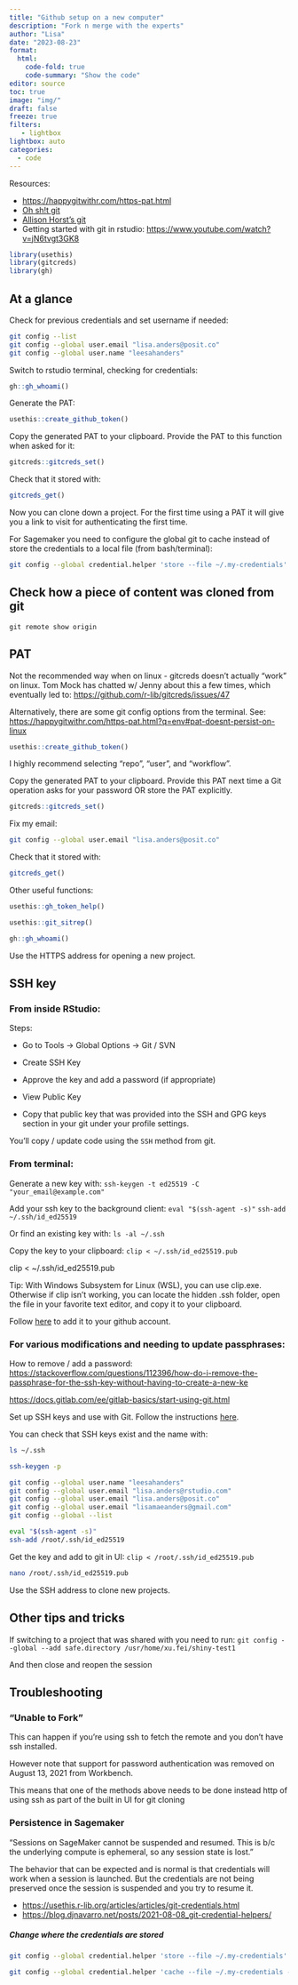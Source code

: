 ```yaml
---
title: "Github setup on a new computer"
description: "Fork n merge with the experts"
author: "Lisa"
date: "2023-08-23"
format:
  html:
    code-fold: true
    code-summary: "Show the code"
editor: source
toc: true
image: "img/"
draft: false
freeze: true
filters:
   - lightbox
lightbox: auto
categories:
  - code
---
```


Resources:

-   <https://happygitwithr.com/https-pat.html>
-   [Oh sh!t git](https://jvns.ca/blog/2018/10/27/new-zine--oh-shit--git-/)
-   [Allison Horst's git](https://twitter.com/allison_horst/status/1563210538510737409)
-   Getting started with git in rstudio: <https://www.youtube.com/watch?v=jN6tvgt3GK8>

```r
library(usethis)
library(gitcreds)
library(gh)
```


## At a glance 

Check for previous credentials and set username if needed: 

```bash
git config --list 
git config --global user.email "lisa.anders@posit.co"
git config --global user.name "leesahanders"
```


Switch to rstudio terminal, checking for credentials: 
```r
gh::gh_whoami()
```

Generate the PAT:
```r
usethis::create_github_token()
```
 
Copy the generated PAT to your clipboard. Provide the PAT to this function when asked for it:
```r
gitcreds::gitcreds_set()

```
Check that it stored with:

```r
gitcreds_get()
```

Now you can clone down a project. For the first time using a PAT it will give you a link to visit for authenticating the first time. 

For Sagemaker you need to configure the global git to cache instead of store the credentials to a local file (from bash/terminal):

```bash
git config --global credential.helper 'store --file ~/.my-credentials'
```

## Check how a piece of content was cloned from git 

```
git remote show origin
```

## PAT

Not the recommended way when on linux - gitcreds doesn’t actually “work” on linux.
Tom Mock has chatted w/ Jenny about this a few times, which eventually led to: <https://github.com/r-lib/gitcreds/issues/47>

Alternatively, there are some git config options from the terminal. See: <https://happygitwithr.com/https-pat.html?q=env#pat-doesnt-persist-on-linux>

```r
usethis::create_github_token()
```

I highly recommend selecting "repo", "user", and "workflow".

Copy the generated PAT to your clipboard. Provide this PAT next time a Git operation asks for your password OR store the PAT explicitly.

```r
gitcreds::gitcreds_set()
```

Fix my email:

```bash
git config --global user.email "lisa.anders@posit.co"
```

Check that it stored with:

```r
gitcreds_get()
```

Other useful functions:

```r
usethis::gh_token_help()

usethis::git_sitrep()

gh::gh_whoami()
```

Use the HTTPS address for opening a new project.

## SSH key

### From inside RStudio:

Steps:

-   Go to Tools -\> Global Options -\> Git / SVN

-   Create SSH Key

-   Approve the key and add a password (if appropriate)

-   View Public Key

-   Copy that public key that was provided into the SSH and GPG keys section in your git under your profile settings.

You'll copy / update code using the `SSH` method from git.

### From terminal:

Generate a new key with: `ssh-keygen -t ed25519 -C "your_email@example.com"`

Add your ssh key to the background client: `eval "$(ssh-agent -s)"` `ssh-add ~/.ssh/id_ed25519`

Or find an existing key with: `ls -al ~/.ssh`

Copy the key to your clipboard: `clip < ~/.ssh/id_ed25519.pub`

clip \< \~/.ssh/id_ed25519.pub

Tip: With Windows Subsystem for Linux (WSL), you can use clip.exe. Otherwise if clip isn't working, you can locate the hidden .ssh folder, open the file in your favorite text editor, and copy it to your clipboard.

Follow [here](https://docs.github.com/en/authentication/connecting-to-github-with-ssh/adding-a-new-ssh-key-to-your-github-account) to add it to your github account.

### For various modifications and needing to update passphrases:

How to remove / add a password: <https://stackoverflow.com/questions/112396/how-do-i-remove-the-passphrase-for-the-ssh-key-without-having-to-create-a-new-ke>

<https://docs.gitlab.com/ee/gitlab-basics/start-using-git.html>

Set up SSH keys and use with Git. Follow the instructions [here](https://docs.github.com/en/authentication/connecting-to-github-with-ssh/generating-a-new-ssh-key-and-adding-it-to-the-ssh-agent).

You can check that SSH keys exist and the name with:

```bash         
ls ~/.ssh

ssh-keygen -p
```

```bash         
git config --global user.name "leesahanders"
git config --global user.email "lisa.anders@rstudio.com"
git config --global user.email "lisa.anders@posit.co"
git config --global user.email "lisamaeanders@gmail.com"
git config --global --list
```

```bash         
eval "$(ssh-agent -s)"
ssh-add /root/.ssh/id_ed25519
```

Get the key and add to git in UI: `clip < /root/.ssh/id_ed25519.pub`

```bash         
nano /root/.ssh/id_ed25519.pub
```

Use the SSH address to clone new projects.

## Other tips and tricks

If switching to a project that was shared with you need to run: `git config --global --add safe.directory /usr/home/xu.fei/shiny-test1`

And then close and reopen the session

## Troubleshooting 

### "Unable to Fork" 

This can happen if you're using ssh to fetch the remote and you don't have ssh installed.

However note that support for password authentication was removed on August 13, 2021 from Workbench. 

This means that one of the methods above needs to be done instead http of using ssh as part of the built in UI for git cloning

### Persistence in Sagemaker 

"Sessions on SageMaker cannot be suspended and resumed. This is b/c the underlying compute is ephemeral, so any session state is lost."

The behavior that can be expected and is normal is that credentials will work when a session is launched. But the credentials are not being preserved once the session is suspended and you try to resume it. 

-   <https://usethis.r-lib.org/articles/articles/git-credentials.html> 
-   <https://blog.djnavarro.net/posts/2021-08-08_git-credential-helpers/> 

##### Change where the credentials are stored

```bash
git config --global credential.helper 'store --file ~/.my-credentials'

git config --global credential.helper 'cache --file ~/.my-credentials --timeout=10000000'
```
